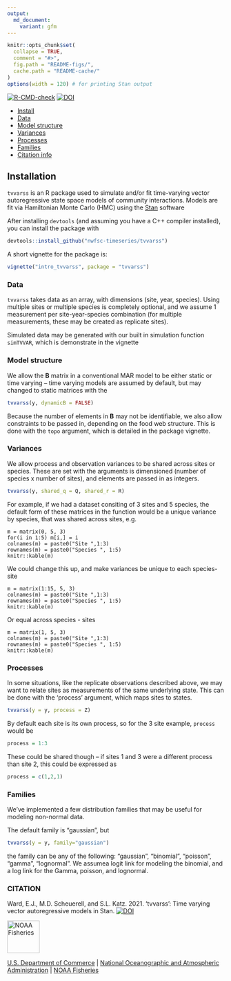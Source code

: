 ```yaml
---
output:
  md_document:
    variant: gfm
---
```


<!-- README.md is generated from README.Rmd. Please edit that file -->

```r
knitr::opts_chunk$set(
  collapse = TRUE,
  comment = "#>",
  fig.path = "README-figs/",
  cache.path = "README-cache/"
)
options(width = 120) # for printing Stan output
```

<!-- badges: start -->
[![R-CMD-check](https://github.com/eric-ward/TVVARSS/workflows/R-CMD-check/badge.svg)](https://github.com/eric-ward/TVVARSS/actions)
[![DOI](https://zenodo.org/badge/47343421.svg)](https://zenodo.org/badge/latestdoi/47343421)
<!-- badges: end -->

<ul class="nav">
  <li><a href="#install">Install</a></li>
  <li><a href="#data">Data</a></li>
  <li><a href="#models">Model structure</a></li>
  <li><a href="#variances">Variances</a></li>
  <li><a href="#processes">Processes</a></li>
  <li><a href="#families">Families</a></li>  
  <li><a href="#cite">Citation info</a></li>
</ul>

## Installation {#install}
`tvvarss` is an R package used to simulate and/or fit time-varying vector autoregressive state space models of community interactions. Models are fit via Hamiltonian Monte Carlo (HMC) using the [Stan](http://mc-stan.org/) software

After installing `devtools` (and assuming you have a C++ compiler installed), you can install the package with

```r
devtools::install_github("nwfsc-timeseries/tvvarss")
```

A short vignette for the package is:

```r
vignette("intro_tvvarss", package = "tvvarss")
```

### Data {#data}

`tvvarss` takes data as an array, with dimensions (site, year, species). Using multiple sites or multiple species is completely optional, and we assume 1 measurement per site-year-species combination (for multiple measurements, these may be created as replicate sites).

Simulated data may be generated with our built in simulation function `simTVVAR`, which is demonstrate in the vignette

### Model structure {#models}

We allow the $\textbf{B}$ matrix in a conventional MAR model to be either static or time varying -- time varying models are assumed by default, but may changed to static matrices with the 

```r
tvvarss(y, dynamicB = FALSE)
```

Because the number of elements in $\textbf{B}$ may not be identifiable, we also allow constraints to be passed in, depending on the food web structure. This is done with the `topo` argument, which is detailed in the package vignette.

### Variances {#variances}

We allow process and observation variances to be shared across sites or species. These are set with the arguments is dimensioned (number of species x number of sites), and elements are passed in as integers.

```r
tvvarss(y, shared_q = Q, shared_r = R)
```

For example, if we had a dataset consiting of 3 sites and 5 species, the default form of these matrices in the function would be a unique variance by species, that was shared across sites, e.g.

```{echo=FALSE}
m = matrix(0, 5, 3)
for(i in 1:5) m[i,] = i
colnames(m) = paste0("Site ",1:3)
rownames(m) = paste0("Species ", 1:5)
knitr::kable(m)
```

We could change this up, and make variances be unique to each species-site

```{echo=FALSE}
m = matrix(1:15, 5, 3)
colnames(m) = paste0("Site ",1:3)
rownames(m) = paste0("Species ", 1:5)
knitr::kable(m)
```

Or equal across species - sites

```{echo=FALSE}
m = matrix(1, 5, 3)
colnames(m) = paste0("Site ",1:3)
rownames(m) = paste0("Species ", 1:5)
knitr::kable(m)
```

### Processes {#processes}

In some situations, like the replicate observations described above, we may want
to relate sites as measurements of the same underlying state. This can be done
with the 'process' argument, which maps sites to states.

```r
tvvarss(y = y, process = Z)
```

By default each site is its own process, so for the 3 site example, `process` 
would be 

```r
process = 1:3
```

These could be shared though -- if sites 1 and 3 were a different process than
site 2, this could be expressed as 

```r
process = c(1,2,1)
```

### Families {#families}

We've implemented a few distribution families that may be useful for modeling 
non-normal data. 

The default family is "gaussian", but   
```r
tvvarss(y = y, family="gaussian")
```

the family can be any of the following: "gaussian", "binomial", "poisson", 
"gamma", "lognormal". We assumea logit link for modeling the binomial, and a log
link for the Gamma, poisson, and lognormal. 

### CITATION {#cite}

Ward, E.J., M.D. Scheuerell, and S.L. Katz. 2021. 'tvvarss': Time varying vector autoregressive models in Stan.  [![DOI](https://zenodo.org/badge/47343421.svg)](https://zenodo.org/badge/latestdoi/47343421)

<img src="https://raw.githubusercontent.com/nmfs-general-modeling-tools/nmfspalette/main/man/figures/noaa-fisheries-rgb-2line-horizontal-small.png" height="75" alt="NOAA Fisheries">

[U.S. Department of Commerce](https://www.commerce.gov/) | [National Oceanographic and Atmospheric Administration](https://www.noaa.gov) | [NOAA Fisheries](https://www.fisheries.noaa.gov/)
